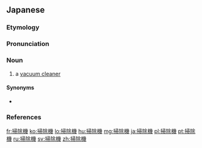 ==Japanese==
{{DEFAULTSORT:そうじき}}
{{wikipedia|lang=ja}}
{{ja-kanjitab|yomi=o|そう|じ|き}}

===Etymology===
{{com|ja|掃除|機|t1=to [[clean]]|t2=[[machine]]|tr1=sōji|tr2=ki}}

===Pronunciation===
{{ja-pron|そうじき|y=o|acc=3|acc_ref=NHK}}

===Noun===
{{ja-noun|そうじき|hhira=さうぢき}}

# a [[vacuum cleaner]]

====Synonyms====
* {{ja-r|電%気%掃%除%機|でん%き% そう%じ%き}}

===References===
<references/>

{{C|ja|Home appliances|Hygiene}}

[[fr:掃除機]]
[[ko:掃除機]]
[[lo:掃除機]]
[[hu:掃除機]]
[[mg:掃除機]]
[[ja:掃除機]]
[[pl:掃除機]]
[[pt:掃除機]]
[[ru:掃除機]]
[[sv:掃除機]]
[[zh:掃除機]]